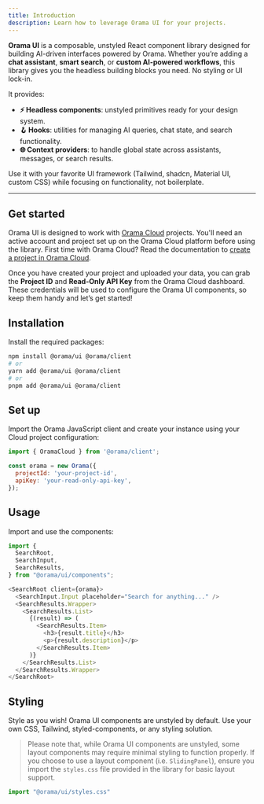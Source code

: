 ```yaml
---
title: Introduction
description: Learn how to leverage Orama UI for your projects.
---
```


**Orama UI** is a composable, unstyled React component library designed for building AI-driven interfaces powered by Orama. Whether you’re adding a **chat assistant**, **smart search**, or **custom AI-powered workflows**, this library gives you the headless building blocks you need. No styling or UI lock-in.

It provides:

- **⚡ Headless components**: unstyled primitives ready for your design system.
- **🪝 Hooks**: utilities for managing AI queries, chat state, and search functionality.
- **🌐 Context providers**: to handle global state across assistants, messages, or search results.

Use it with your favorite UI framework (Tailwind, shadcn, Material UI, custom CSS) while focusing on functionality, not boilerplate.

---

## Get started

Orama UI is designed to work with [Orama Cloud](https://app.orama.com) projects. You'll need an active account and project set up on the Orama Cloud platform before using the library. 
First time with Orama Cloud? Read the documentation to [create a project in Orama Cloud](/docs/cloud/projects/create).

Once you have created your project and uploaded your data, you can grab the **Project ID** and **Read-Only API Key** from the Orama Cloud dashboard. These credentials will be used to configure the Orama UI components, so keep them handy and let’s get started!

## Installation
Install the required packages:

```bash
npm install @orama/ui @orama/client
# or
yarn add @orama/ui @orama/client
# or
pnpm add @orama/ui @orama/client
```

## Set up
Import the Orama JavaScript client and create your instance using your Cloud project configuration:

```javascript
import { OramaCloud } from '@orama/client';

const orama = new Orama({
  projectId: 'your-project-id',
  apiKey: 'your-read-only-api-key',
});
```

## Usage
Import and use the components:

```javascript
import {
  SearchRoot,
  SearchInput,
  SearchResults,
} from "@orama/ui/components";

<SearchRoot client={orama}>
  <SearchInput.Input placeholder="Search for anything..." />
  <SearchResults.Wrapper>
    <SearchResults.List>
      {(result) => (
        <SearchResults.Item>
          <h3>{result.title}</h3>
          <p>{result.description}</p>
        </SearchResults.Item>
      )}
    </SearchResults.List>
  </SearchResults.Wrapper>
</SearchRoot>
```

## Styling
Style as you wish! Orama UI components are unstyled by default. Use your own CSS, Tailwind, styled-components, or any styling solution.

> Please note that, while Orama UI components are unstyled, some layout components may require minimal styling to function properly. If you choose to use a layout component (i.e. `SlidingPanel`), ensure you import the `styles.css` file provided in the library for basic layout support.

```javascript
import "@orama/ui/styles.css"
```






